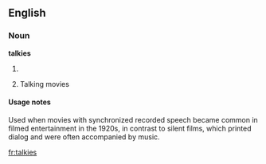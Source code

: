 
== English ==
===Noun===
'''talkies'''
# {{plural of|[[talkie]]}}
# {{dated}} Talking movies

====Usage notes====
Used when movies with synchronized recorded speech became common in filmed entertainment in the 1920s, in contrast to silent films, which printed dialog and were often accompanied by music.

[[fr:talkies]]